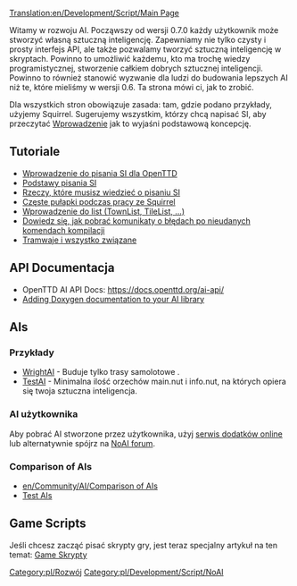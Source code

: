 [[Translation:en/Development/Script/Main Page]]
<!--{{note|The user page is here: [[AI settings]]}}-->
{{pl/Informacja|Strona użytkownika jest tutaj: [[pl/Manual/Ustawienia SI/GameScript|Ustawienia SI]]}}

<!--{{NoAI}}-->
{{pl/Development/Script/NoAI}} 
<!-- Template:NoAI/Pl -->
Witamy w rozwoju AI. Począwszy od wersji 0.7.0 każdy użytkownik może stworzyć własną sztuczną inteligencję. Zapewniamy nie tylko czysty i prosty interfejs API, ale także pozwalamy tworzyć sztuczną inteligencję w skryptach. Powinno to umożliwić każdemu, kto ma trochę wiedzy programistycznej, stworzenie całkiem dobrych sztucznej inteligencji. Powinno to również stanowić wyzwanie dla ludzi do budowania lepszych AI niż te, które mieliśmy w wersji 0.6. Ta strona mówi ci, jak to zrobić.

Dla wszystkich stron obowiązuje zasada: tam, gdzie podano przykłady, użyjemy Squirrel. Sugerujemy wszystkim, którzy chcą napisać SI, aby przeczytać [[pl/Development/Script/SI/Introduction|Wprowadzenie]] jak to wyjaśni podstawową koncepcję.

== Tutoriale ==
* [[pl/Development/Script/SI/Introduction|Wprowadzenie do pisania SI dla OpenTTD]]
* [[pl/Development/Script/SI/Basics|Podstawy pisania SI]]
* [[pl/Development/Script/SI/Need To Know|Rzeczy, które musisz wiedzieć o pisaniu SI]]
* [[pl/Development/Script/SI/SQ pitfalls|Częste pułapki podczas pracy ze Squirrel]]
* [[pl/Development/Script/SI/Lists|Wprowadzenie do list (TownList, TileList, ...)]]
* [[pl/Development/Script/SI/Last Error|Dowiedz się, jak pobrać komunikaty o błędach po nieudanych komendach kompilacji]]
* [[pl/Development/Script/SI/Trams|Tramwaje i wszystko związane]]

== API Documentacja ==
* OpenTTD AI API Docs: https://docs.openttd.org/ai-api/
* [[en/Development/Script/Doxygen Documentation|Adding Doxygen documentation to your AI library]]

== AIs ==
=== Przykłady ===
* [[en/Development/Script/WrightAI|WrightAI]] - Buduje tylko trasy samolotowe .
* [[en/Development/Script/TestAI|TestAI]] - Minimalna ilość orzechów main.nut i info.nut, na których opiera się twoja sztuczna inteligencja.

=== AI użytkownika ===
Aby pobrać AI stworzone przez użytkownika, użyj [[pl/Archive/Community/Serwis Dodatków|serwis dodatków online]] lub alternatywnie spójrz na [http://www.tt-forums.net/viewforum.php?f=65 NoAI forum].

=== Comparison of AIs ===
* [[en/Community/AI/Comparison of AIs]]
* [[en/Community/AI/Test AIs|Test AIs]]

<!--{{Feature|0.7}}-->{{pl/Zgodne Wersje|0.7}}

== Game Scripts ==
Jeśli chcesz zacząć pisać skrypty gry, jest teraz specjalny artykuł na ten temat: [[pl/Manual/GS|Game Skrypty]]

[[Category:pl/Rozwój]] [[Category:pl/Development/Script/NoAI]]